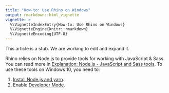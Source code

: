 ```yaml
---
title: "How-to: Use Rhino on Windows"
output: rmarkdown::html_vignette
vignette: >
  %\VignetteIndexEntry{How-to: Use Rhino on Windows}
  %\VignetteEngine{knitr::rmarkdown}
  %\VignetteEncoding{UTF-8}
---
```


<p class="alert alert-warning">
  This article is a stub. We are working to edit and expand it.
</p>

Rhino relies on Node.js to provide tools for working with JavaScript & Sass.
You can read more in [Explanation: Node.js - JavaScript and Sass tools](https://appsilon.github.io/rhino/articles/explanation/node-js-javascript-and-sass-tools.html).
To use these tools on Windows 10, you need to:

1. [Install Node.js and yarn](https://go.appsilon.com/rhino-system-dependencies).
1. Enable [Developer Mode](https://docs.microsoft.com/en-us/windows/apps/get-started/enable-your-device-for-development#active-developer-mode).
